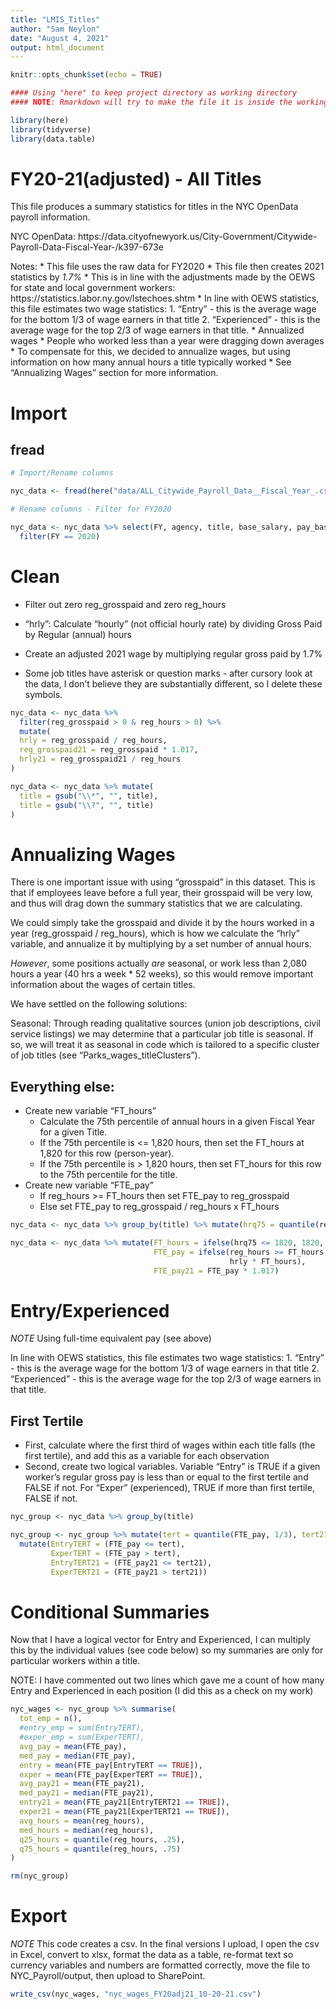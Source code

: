 ```yaml
---
title: "LMIS_Titles"
author: "Sam Neylon"
date: "August 4, 2021"
output: html_document
---
```


```r
knitr::opts_chunk$set(echo = TRUE)

#### Using "here" to keep project directory as working directory
#### NOTE: Rmarkdown will try to make the file it is inside the working directory, but "here" should fix it.

library(here)
library(tidyverse)
library(data.table)

```

# FY20-21(adjusted) - All Titles

This file produces a summary statistics for titles in the NYC OpenData payroll information.

NYC OpenData: https://data.cityofnewyork.us/City-Government/Citywide-Payroll-Data-Fiscal-Year-/k397-673e

Notes:
  * This file uses the raw data for FY2020
  * This file then creates 2021 statistics by *1.7%*
    * This is in line with the adjustments made by the OEWS for state and local government workers: https://statistics.labor.ny.gov/lstechoes.shtm
  * In line with OEWS statistics, this file estimates two wage statistics:
    1. "Entry" - this is the average wage for the bottom 1/3 of wage earners in that title
    2. "Experienced" - this is the average wage for the top 2/3 of wage earners in that title.
  * Annualized wages
    * People who worked less than a year were dragging down averages
    * To compensate for this, we decided to annualize wages, but using information on how many annual hours a title typically worked
    * See "Annualizing Wages" section for more information.

# Import

## fread

```r

# Import/Rename columns

nyc_data <- fread(here("data/ALL_Citywide_Payroll_Data__Fiscal_Year_.csv"), col.names = c("FY", "payroll_num", "agency", "last", "first", "ME", "start_date", "borough", "title", "leave_status", "base_salary", "pay_basis", "reg_hours", "reg_grosspaid", "OT_hrs", "OT_paid", "total_otherPay"))

# Rename columns - Filter for FY2020

nyc_data <- nyc_data %>% select(FY, agency, title, base_salary, pay_basis, reg_hours, reg_grosspaid) %>% 
  filter(FY == 2020)


```

# Clean

* Filter out zero reg_grosspaid and zero reg_hours
* "hrly": Calculate "hourly" (not official hourly rate) by dividing Gross Paid by Regular (annual) hours
* Create an adjusted 2021 wage by multiplying regular gross paid by 1.7%

* Some job titles have asterisk or question marks - after cursory look at the data, I don't believe they are substantially different, so I delete these symbols.

```r

nyc_data <- nyc_data %>%
  filter(reg_grosspaid > 0 & reg_hours > 0) %>% 
  mutate(
  hrly = reg_grosspaid / reg_hours,
  reg_grosspaid21 = reg_grosspaid * 1.017,
  hrly21 = reg_grosspaid21 / reg_hours
)

nyc_data <- nyc_data %>% mutate(
  title = gsub("\\*", "", title),
  title = gsub("\\?", "", title)
)

```

# Annualizing Wages

There is one important issue with using "grosspaid" in this dataset. This is that if employees leave before a full year, their grosspaid will be very low, and thus will drag down the summary statistics that we are calculating.

We could simply take the grosspaid and divide it by the hours worked in a year (reg_grosspaid / reg_hours), which is how we calculate the "hrly" variable, and annualize it by multiplying by a set number of annual hours. 

*However*, some positions actually *are* seasonal, or work less than 2,080 hours a year (40 hrs a week * 52 weeks), so this would remove important information about the wages of certain titles.

We have settled on the following solutions:

  Seasonal: Through reading qualitative sources (union job descriptions, civil service listings) we may determine that a particular job title is seasonal. If so, we will treat it as seasonal in code which is tailored to a specific cluster of job titles (see "Parks_wages_titleClusters").

## Everything else: 

* Create new variable "FT_hours"
  * Calculate the 75th percentile of annual hours in a given Fiscal Year for a given Title.
  * If the 75th percentile is <= 1,820 hours, then set the FT_hours at 1,820 for this row (person-year).
  * If the 75th percentile is > 1,820 hours, then set FT_hours for this row to the 75th percentile for the title.
  
* Create new variable "FTE_pay"
  * If reg_hours >= FT_hours then set FTE_pay to reg_grosspaid
  * Else set FTE_pay to reg_grosspaid / reg_hours x FT_hours


```r

nyc_data <- nyc_data %>% group_by(title) %>% mutate(hrq75 = quantile(reg_hours, .75)) %>% ungroup()

nyc_data <- nyc_data %>% mutate(FT_hours = ifelse(hrq75 <= 1820, 1820, hrq75),
                                FTE_pay = ifelse(reg_hours >= FT_hours, reg_grosspaid, 
                                                 hrly * FT_hours),
                                FTE_pay21 = FTE_pay * 1.017)

```


# Entry/Experienced

*NOTE* Using full-time equivalent pay (see above)

In line with OEWS statistics, this file estimates two wage statistics:
  1. "Entry" - this is the average wage for the bottom 1/3 of wage earners in that title
  2. "Experienced" - this is the average wage for the top 2/3 of wage earners in that title.
  
## First Tertile
  
  * First, calculate where the first third of wages within each title falls (the first tertile), and add this as a variable for each observation
  * Second, create two logical variables. Variable "Entry" is TRUE if a given worker's regular gross pay is less than or equal to the first tertile and FALSE if not. For "Exper" (experienced), TRUE if more than first tertile, FALSE if not.


```r

nyc_group <- nyc_data %>% group_by(title)

nyc_group <- nyc_group %>% mutate(tert = quantile(FTE_pay, 1/3), tert21 = quantile(FTE_pay21, 1/3)) %>% 
  mutate(EntryTERT = (FTE_pay <= tert),
         ExperTERT = (FTE_pay > tert),
         EntryTERT21 = (FTE_pay21 <= tert21),
         ExperTERT21 = (FTE_pay21 > tert21))

```

# Conditional Summaries

Now that I have a logical vector for Entry and Experienced, I can multiply this by the individual values (see code below) so my summaries are only for particular workers within a title.

NOTE: I have commented out two lines which gave me a count of how many Entry and Experienced in each position (I did this as a check on my work)

```r

nyc_wages <- nyc_group %>% summarise(
  tot_emp = n(),
  #entry_emp = sum(EntryTERT),
  #exper_emp = sum(ExperTERT),
  avg_pay = mean(FTE_pay),
  med_pay = median(FTE_pay),
  entry = mean(FTE_pay[EntryTERT == TRUE]),
  exper = mean(FTE_pay[ExperTERT == TRUE]),
  avg_pay21 = mean(FTE_pay21),
  med_pay21 = median(FTE_pay21),
  entry21 = mean(FTE_pay21[EntryTERT21 == TRUE]),
  exper21 = mean(FTE_pay21[ExperTERT21 == TRUE]),
  avg_hours = mean(reg_hours),
  med_hours = median(reg_hours),
  q25_hours = quantile(reg_hours, .25),
  q75_hours = quantile(reg_hours, .75)
)

rm(nyc_group)

```

 
# Export

*NOTE* This code creates a csv. In the final versions I upload, I open the csv in Excel, convert to xlsx, format the data as a table, re-format text so currency variables and numbers are formatted correctly, move the file to NYC_Payroll/output, then upload to SharePoint.

```r

write_csv(nyc_wages, "nyc_wages_FY20adj21_10-20-21.csv")

```





